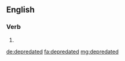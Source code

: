 ==English==

===Verb===
{{head|en|verb form}}

# {{en-past of|depredate}}

[[de:depredated]]
[[fa:depredated]]
[[mg:depredated]]